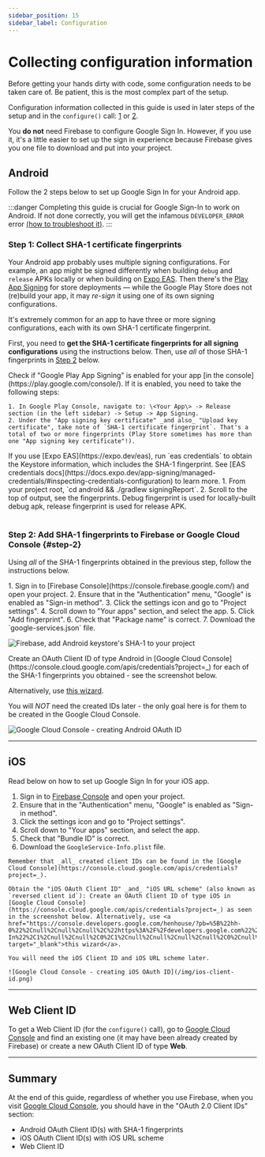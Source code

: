 ```yaml
---
sidebar_position: 15
sidebar_label: Configuration
---
```


# Collecting configuration information

Before getting your hands dirty with code, some configuration needs to be taken care of. Be patient, this is the most complex part of the setup.

Configuration information collected in this guide is used in later steps of the setup and in the `configure()` call: [1](/docs/one-tap#configure) or [2](/docs/original#configure).

You **do not** need Firebase to configure Google Sign In. However, if you use it, it's a little easier to set up the sign in experience because Firebase gives you one file to download and put into your project.

## Android

Follow the 2 steps below to set up Google Sign In for your Android app.

:::danger
Completing this guide is crucial for Google Sign-In to work on Android. If not done correctly, you will get the infamous `DEVELOPER_ERROR` error [(how to troubleshoot it)](/docs/troubleshooting#developer_error).
:::

### Step 1: Collect SHA-1 certificate fingerprints

Your Android app probably uses multiple signing configurations. For example, an app might be signed differently when building `debug` and `release` APKs locally or when building on [Expo EAS](https://docs.expo.dev/app-signing/managed-credentials/#inspecting-credentials-configuration). Then there's the [Play App Signing](https://support.google.com/googleplay/android-developer/answer/9842756?hl=en) for store deployments — while the Google Play Store does not (re)build your app, it may _re-sign_ it using one of its own signing configurations.

It's extremely common for an app to have three or more signing configurations, each with its own SHA-1 certificate fingerprint.

First, you need to **get the SHA-1 certificate fingerprints for all signing configurations** using the instructions below.
Then, use _all_ of those SHA-1 fingerprints in [Step 2](#step-2) below.


<Tabs>
  <TabItem value="playStore" label="When releasing via Google Play Store">
    Check if "Google Play App Signing" is enabled for your app [in the console](https://play.google.com/console/).
    If it is enabled, you need to take the following steps:

    1. In Google Play Console, navigate to: \<Your App\> -> Release section (in the left sidebar) -> Setup -> App Signing.
    2. Under the "App signing key certificate" _and also_ "Upload key certificate", take note of `SHA-1 certificate fingerprint`. That's a total of two or more fingerprints (Play Store sometimes has more than one "App signing key certificate"!).

  </TabItem>

<TabItem value="eas" label="When using Expo EAS">
  If you use [Expo EAS](https://expo.dev/eas), run `eas credentials` to obtain
  the Keystore information, which includes the SHA-1 fingerprint. See [EAS
  credentials
  docs](https://docs.expo.dev/app-signing/managed-credentials/#inspecting-credentials-configuration)
  to learn more.
</TabItem>

  <TabItem value="local" label="When developing locally">
    1. From your project root, `cd android && ./gradlew signingReport`.
    2. Scroll to the top of output, see the fingerprints. Debug fingerprint is used for locally-built debug apk,
    release fingerprint is used for release APK.
  </TabItem>
</Tabs>

<br />
<br />

### Step 2: Add SHA-1 fingerprints to Firebase or Google Cloud Console {#step-2}

Using _all_ of the SHA-1 fingerprints obtained in the previous step, follow the instructions below.

<Tabs queryString="firebase-or-not">
  <TabItem value="firebase" label="When using Firebase">
1. Sign in to [Firebase Console](https://console.firebase.google.com/) and open your project.
2. Ensure that in the "Authentication" menu, "Google" is enabled as "Sign-in method".
3. Click the settings icon and go to "Project settings".
4. Scroll down to "Your apps" section, and select the app.
5. Click "Add fingerprint".
6. Check that "Package name" is correct.
7. Download the `google-services.json` file.

![Firebase, add Android keystore's SHA-1 to your project](/img/android-fingerprint-firebase.png)

  </TabItem>

<TabItem value="cloud-console" label="When not using Firebase">
  Create an OAuth Client ID of type Android in [Google Cloud Console](https://console.cloud.google.com/apis/credentials?project=_) for each of the SHA-1 fingerprints you obtained - see the screenshot below.

Alternatively, use <a href="https://console.developers.google.com/henhouse/?pb=%5B%22hh-0%22%2Cnull%2Cnull%2Cnull%2C%22https%3A%2F%2Fdevelopers.google.com%22%2Cnull%2Cnull%2Cnull%2C%22Configure%20a%20project%20for%20Google%20Sign-In%22%2C1%2Cnull%2Cnull%2C0%2C1%2Cnull%2Cnull%2Cnull%2Cnull%2C0%2Cnull%2Cnull%2C0%2Cnull%2Cnull%2Cnull%2Cnull%2Cnull%2Cnull%2C0%2Cnull%2Cnull%2Cnull%2C0%5D" target="_blank">this wizard</a>.

You will _NOT_ need the created IDs later - the only goal here is for them to be created in the Google Cloud Console.

![Google Cloud Console - creating Android OAuth ID](/img/android-client-id.png)

</TabItem>

</Tabs>

---

## iOS

Read below on how to set up Google Sign In for your iOS app.

<Tabs queryString="firebase-or-not">
  <TabItem value="firebase" label="When using Firebase">

1. Sign in to [Firebase Console](https://console.firebase.google.com/) and open your project.
2. Ensure that in the "Authentication" menu, "Google" is enabled as "Sign-in method".
3. Click the settings icon and go to "Project settings".
4. Scroll down to "Your apps" section, and select the app.
5. Check that "Bundle ID" is correct.
6. Download the `GoogleService-Info.plist` file.

  </TabItem>

  <TabItem value="cloud-console" label="When not using Firebase">

    Remember that _all_ created client IDs can be found in the [Google Cloud Console](https://console.cloud.google.com/apis/credentials?project=_).

    Obtain the "iOS OAuth Client ID" _and_ "iOS URL scheme" (also known as `reversed client id`): Create an OAuth Client ID of type iOS in [Google Cloud Console](https://console.cloud.google.com/apis/credentials?project=_) as seen in the screenshot below. Alternatively, use <a href="https://console.developers.google.com/henhouse/?pb=%5B%22hh-0%22%2Cnull%2Cnull%2Cnull%2C%22https%3A%2F%2Fdevelopers.google.com%22%2Cnull%2Cnull%2Cnull%2C%22Configure%20a%20project%20for%20Google%20Sign-In%22%2C1%2Cnull%2Cnull%2C0%2C1%2Cnull%2Cnull%2Cnull%2Cnull%2C0%2Cnull%2Cnull%2C0%2Cnull%2Cnull%2Cnull%2Cnull%2Cnull%2Cnull%2C0%2Cnull%2Cnull%2Cnull%2C0%5D" target="_blank">this wizard</a>.

    You will need the iOS Client ID and iOS URL scheme later.

    ![Google Cloud Console - creating iOS OAuth ID](/img/ios-client-id.png)

  </TabItem>

</Tabs>

---

## Web Client ID

[//]: # '(offline support, web support)'

To get a Web Client ID (for the `configure()` call), go to [Google Cloud Console](https://console.cloud.google.com/apis/credentials?project=_) and find an existing one (it may have been already created by Firebase) or create a new OAuth Client ID of type **Web**.

---

## Summary

At the end of this guide, regardless of whether you use Firebase, when you visit [Google Cloud Console](https://console.cloud.google.com/apis/credentials?project=_), you should have in the "OAuth 2.0 Client IDs" section:

- Android OAuth Client ID(s) with SHA-1 fingerprints
- iOS OAuth Client ID(s) with iOS URL scheme
- Web Client ID
